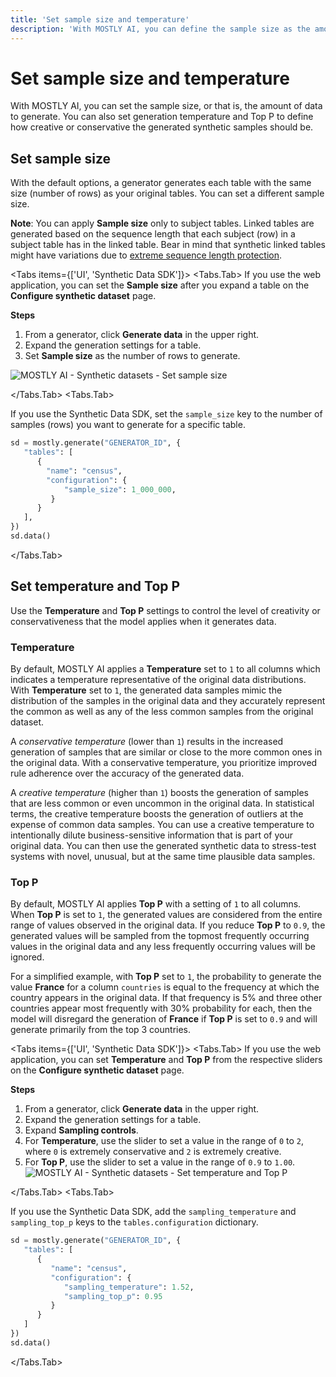 ```yaml
---
title: 'Set sample size and temperature'
description: 'With MOSTLY AI, you can define the sample size as the amount of data you want to generate and specify the temperature and Top P generation parameters to configure how creative or conservative the generated synthetic samples should be.'
---
```



# Set sample size and temperature

With MOSTLY AI, you can set the sample size, or that is, the amount of data to generate. You can also set generation temperature and Top P to define how creative or conservative the generated synthetic samples should be.

## Set sample size

With the default options, a generator generates each table with the same size (number of rows) as your original tables. You can set a different sample size.

<CustomCallout>**Note**: You can apply **Sample size** only to subject tables. Linked tables are generated based on the sequence length that each subject (row) in a subject table has in the linked table. Bear in mind that synthetic linked tables might have variations due to [extreme sequence length protection](/concepts/privacy-protection#extreme-sequence-length-protection).</CustomCallout>

<Tabs items={['UI', 'Synthetic Data SDK']}>
<Tabs.Tab>
If you use the web application, you can set the **Sample size** after you expand a table on the **Configure synthetic dataset** page.

**Steps**

1. From a generator, click **Generate data** in the upper right.
2. Expand the generation settings for a table.
3. Set **Sample size** as the number of rows to generate.

<Image src="/docimages/synthetic-datasets/set-size-temperature/set-size-01-rows.webp" alt="MOSTLY AI - Synthetic datasets - Set sample size" width={800} height={150} />

</Tabs.Tab>
<Tabs.Tab>

If you use the Synthetic Data SDK, set the `sample_size` key to the number of samples (rows) you want to generate for a specific table.

```python copy filename="python" {6}
sd = mostly.generate("GENERATOR_ID", {
   "tables": [
      {
        "name": "census",
        "configuration": {
            "sample_size": 1_000_000,
         }
      }
   ],
})
sd.data()
```

</Tabs.Tab>
</Tabs>

## Set temperature and Top P

Use the **Temperature** and **Top P** settings to control the level of creativity or conservativeness that the model applies when it generates data.

### Temperature

By default, MOSTLY AI applies a **Temperature** set to `1` to all columns which indicates a temperature representative of the original data distributions. With **Temperature** set to `1`, the generated data samples mimic the distribution of the samples in the original data and they accurately represent the common as well as any of the less common samples from the original dataset.

A _conservative temperature_ (lower than `1`) results in the increased generation of samples that are similar or close to the more common ones in the original data. With a conservative temperature, you prioritize improved rule adherence over the accuracy of the generated data.

A _creative temperature_ (higher than `1`) boosts the generation of samples that are less common or even uncommon in the original data. In statistical terms, the creative temperature boosts the generation of outliers at the expense of common data samples. You can use a creative temperature to intentionally dilute business-sensitive information that is part of your original data. You can then use the generated synthetic data to stress-test systems with novel, unusual, but at the same time plausible data samples.

### Top P

By default, MOSTLY AI applies **Top P** with a setting of `1` to all columns. When **Top P** is set to `1`, the generated values are considered from the entire range of values observed in the original data. If you reduce **Top P** to `0.9`, the generated values will be sampled from the topmost frequently occurring values in the original data and any less frequently occurring values will be ignored.

For a simplified example, with **Top P** set to `1`, the probability to generate the value **France** for a column `countries` is equal to the frequency at which the country appears in the original data. If that frequency is 5% and three other countries appear most frequently with 30% probability for each, then the model will disregard the generation of **France** if **Top P** is set to `0.9` and will generate primarily from the top 3 countries.

<Tabs items={['UI', 'Synthetic Data SDK']}>
<Tabs.Tab>
If you use the web application, you can set **Temperature** and **Top P** from the respective sliders on the **Configure synthetic dataset** page.

**Steps**

1. From a generator, click **Generate data** in the upper right.
2. Expand the generation settings for a table.
3. Expand **Sampling controls**.
4. For **Temperature**, use the slider to set a value in the range of `0` to `2`, where `0` is extremely conservative and `2` is extremely creative.
5. For **Top P**, use the slider to set a value in the range of `0.9` to `1.00`.
   <Image src="/docimages/synthetic-datasets/set-size-temperature/set-temp-topp-01-config.webp" alt="MOSTLY AI - Synthetic datasets - Set temperature and Top P" width={800} height={150} />

</Tabs.Tab>
<Tabs.Tab>

If you use the Synthetic Data SDK, add the `sampling_temperature` and `sampling_top_p` keys to the `tables.configuration` dictionary.

```python copy filename="python" {6,7}
sd = mostly.generate("GENERATOR_ID", {
   "tables": [
      {
         "name": "census",
         "configuration": {
            "sampling_temperature": 1.52,
            "sampling_top_p": 0.95
         }
      }
   ]
})
sd.data()
```

</Tabs.Tab>
</Tabs>
